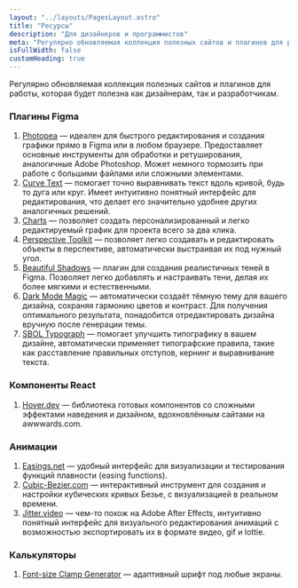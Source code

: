 ```yaml
---
layout: "../layouts/PagesLayout.astro"
title: "Ресурсы"
description: "Для дизайнеров и программистов"
meta: "Регулярно обновляемая коллекция полезных сайтов и плагинов для работы, которая будет полезна как дизайнерам, так и разработчикам."
isFullWidth: false
customHeading: true
---
```


Регулярно обновляемая коллекция полезных сайтов и плагинов для работы, которая будет полезна как дизайнерам, так и разработчикам.

### Плагины Figma

1. [Photopea](https://www.figma.com/community/plugin/1164118094004004837) — идеален для быстрого редактирования и создания графики прямо в Figma или в любом браузере. Предоставляет основные инструменты для обработки и ретуширования, аналогичные Adobe Photoshop. Может немного тормозить при работе с большими файлами или сложными элементами.
2. [Curve Text](https://www.figma.com/community/plugin/1331748701210388011) — помогает точно выравнивать текст вдоль кривой, будь то дуга или круг. Имеет интуитивно понятный интерфейс для редактирования, что делает его значительно удобнее других аналогичных решений.
3. [Charts](https://www.figma.com/community/plugin/731451122947612104) — позволяет создать персонализированный и легко редактируемый график для проекта всего за два клика.
4. [Perspective Toolkit](https://www.figma.com/community/plugin/862059663689780943) — позволяет легко создавать и редактировать объекты в перспективе, автоматически выстраивая их под нужный угол.
5. [Beautiful Shadows](https://www.figma.com/community/plugin/1068595505353552645) — плагин для создания реалистичных теней в Figma. Позволяет легко добавлять и настраивать тени, делая их более мягкими и естественными.
6. [Dark Mode Magic](https://www.figma.com/community/plugin/834062945643616879) — автоматически создаёт тёмную тему для вашего дизайна, сохраняя гармонию цветов и контраст. Для получения оптимального результата, понадобится отредактировать дизайна вручную после генерации темы.
7. [SBOL Typograph](https://www.figma.com/community/plugin/907888805660596065) — помогает улучшить типографику в вашем дизайне, автоматически применяет типографские правила, такие как расставление правильных отступов, кернинг и выравнивание текста.

### Компоненты React

1. [Hover.dev](https://www.hover.dev/) — библиотека готовых компонентов со сложными эффектами наведения и дизайном, вдохновлённым сайтами на awwwards.com.

### Анимации

1. [Easings.net](https://easings.net/) — удобный интерфейс для визуализации и тестирования функций плавности (easing functions).
2. [Cubic-Bezier.com](https://cubic-bezier.com) — интерактивный инструмент для создания и настройки кубических кривых Безье, с визуализацией в реальном времени.
3. [Jitter.video](https://jitter.video/) — чем-то похож на Adobe After Effects, интуитивно понятный интерфейс для визуального редактирования анимаций с возможностью экспортировать их в формате видео, gif и lottie.

### Калькуляторы

1. [Font-size Clamp Generator](https://clamp.font-size.app/) — адаптивный шрифт под любые экраны.
